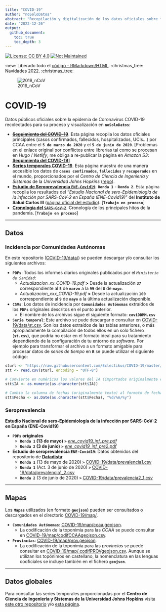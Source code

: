 ```yaml
---
title: "COVID-19"
author: "noSoloDatos"
abstract: "Recopilación y digitalización de los datos oficiales sobre **COVID-19** entre el 5 de marzo y el 5 de junio de 2020" 
date: "2022-12-26"
output:
  github_document:
    toc: true
    toc_depth: 3
---
```


[![License: CC BY 4.0](https://img.shields.io/badge/License-CC%20BY%204.0-lightgrey.svg)](https://creativecommons.org/licenses/by/4.0/deed.es target="_blank") [![Not Maintained](https://img.shields.io/badge/Maintenance%20Level-Not%20Maintained-yellow.svg)](https://gist.github.com/cheerfulstoic/d107229326a01ff0f333a1d3476e068d target="_blank")


:new: Liberado todo el [código - RMarkdown/HTML](https://github.com/Eclectikus/COVID-19/tree/master/code). :christmas_tree:	 Navidades 2022. :christmas_tree:	

![2019_nCoV](https://github.com/Eclectikus/COVID-19/blob/master/img/2019_nCoV600x.png "2019_nCoV")

# COVID-19

Datos públicos oficiales sobre la epidemia de Coronavirus COVID-19 recolectados para su proceso y visualización en **`noSoloDatos`**:

- <s>[**Seguimiento del COVID-19**](https://nosolodatos.netlify.com/es/covid19/coronavirus)</s>. Esta página recopila los datos oficiales principales (casos confirmados, fallecidos, hospitalizados, UCIs...) por CCAA entre el **`5 de marzo de 2020`** y el **`5 de junio de 2020`**. [Problemas en el enlace original por conflictos entre librerías tal como se procesan en *Hugo* / *Netlify*, me obliga a re-publicar la página en *Amazon S3*: [**Seguimiento del COVID-19**](https://nosolodatos.page.link/covid19)]
- [**Series temporales COVID-19**](https://eclectikus.github.io/jhutimeseries/). Esta página muestra de una manera accesible los datos de **`casos confirmados`**, **`fallecidos`** y **`recuperados`** en el mundo, proporcionados por el *Centro de Ciencia de Ingeniería y Sistemas* de la *Universidad Johns Hopkins* ([repo](https://github.com/CSSEGISandData/COVID-19)).
- [**Estudio de Seroprevalencia `ENE-Covid19`**](https://nosolodatos.netlify.app/es/covid19/seroprev). **`Ronda 1`** - **`Ronda 2`**. Esta página recopila los resultados del "*Estudio Nacional de sero-Epidemiología de la infección por SARS-CoV-2 en España (ENE-Covid19)*" del **Instituto de Salud Carlos III** ([página oficial del estudio](https://portalcne.isciii.es/enecovid19/)). [**`Trabajo en proceso`**]
- [**Cronología del `SARS-CoV-2`**](https://nosolodatos.netlify.app/es/covid19/crono). Cronología de los principales hitos de la pandemia. [**`Trabajo en proceso`**]

---

## Datos

### Incidencia por Comunidades Autónomas

En este repositorio ([COVID-19/data/](https://github.com/Eclectikus/COVID-19/tree/master/data)) se pueden descargar y/o consultar los siguientes archivos:

- **`PDFs`**: Todos los informes diarios originales publicados por el *`Ministerio de Sanidad`*:
  - *Actualizacion_xx_COVID-19.pdf* **>**  Desde la actualización **`37`** correspondiente al **`5`** de **`marzo`** a la **`99`** del **`8`** de **`mayo`**.
  - *Actualizacion_xxx_COVID-19.pdf* **>**  Desde la actualización **`100`** correspondiente al **`9`** de **`mayo`** a la última actualización disponible.

- **`CSVs`**: Los datos de incidencia por **`Comunidades Autónomas`** extraídos de los **`PDFs`** originales descritos en el punto anterior.
  - El nombre de los archivos sigue el siguiente formato: **`coviDDMM.csv`**

- **`Serie temporal`**: Este archivo se pude descargar o consultar en [COVID-19/data/st.csv](https://github.com/Eclectikus/COVID-19/blob/master/data/st.csv). Son los datos extraídos de las tablas anteriores, o más apropiadamente la compilación de todos ellos en un solo fichero (**`st.csv`**), que podría no estar en el formato ideal para su tratamiento dependiendo de la configuración de tu entorno de *software*. Por ejemplo para transformar el archivo a un formato amigable para procesar datos de *series de tiempo* en **`R`** se puede utilizar el siguiente código:

~~~~R
sturl <- "https://raw.githubusercontent.com/Eclectikus/COVID-19/master/data/st.csv"
stt <- read.csv(sturl, encoding = "UTF-8")

# Convierte en numéricos los valores del IA (importados originalmente como texto):
stt$IA <- as.numeric(as.character(stt$IA))

# Cambia la columna de fechas (originalmente texto) al formato de fecha utilizado por R:
stt$Fecha <- as.Date(as.character(stt$Fecha), "%d/%m/%y")

~~~~

### Seroprevalencia

**Estudio Nacional de sero-Epidemiología de la infección por SARS-CoV-2 en España (ENE-Covid19)**

- **`PDFs` originales**
  - **`Ronda 1` (13 de mayo)** **`>`** [*ene_covid19_inf_pre.pdf*](https://github.com/Eclectikus/COVID-19/blob/master/data/ene_covid19_inf_pre.pdf)
  - **`Ronda 2` (3 de junio)** **`>`** [*ene_covid19_inf_pre2.pdf*](https://github.com/Eclectikus/COVID-19/blob/master/data/ene_covid19_inf_pre2.pdf)

- **Estudio de seroprevalencia `ENE-Covid19`**: Datos obtenidos del repositorio de [**Datadista**](https://github.com/datadista/datasets/tree/master/COVID%2019):  
  - **`Ronda 1`** (13 de mayo de 2020) **`>`** [COVID-19/data/prevalencia1.csv](https://github.com/Eclectikus/COVID-19/blob/master/data/prevalencia1.csv)
  - **`Ronda 1`** (Act. 3 de junio de 2020) **`>`** [COVID-19/data/prevalencia1_2.csv](https://github.com/Eclectikus/COVID-19/blob/master/data/prevalencia1_2.csv)
  - **`Ronda 2`** (3 de junio de 2020) **`>`** [COVID-19/data/prevalencia2_1.csv](https://github.com/Eclectikus/COVID-19/blob/master/data/prevalencia2_1.csv)

---

## Mapas

Los **`Mapas`** utilizados (en formato **`geojson`**) pueden ser consultados o descargados en el directorio [COVID-19/map/](https://github.com/Eclectikus/COVID-19/tree/master/map).

- **`Comunidades Autónomas`**: [COVID-19/map/ccaa.geojson](https://github.com/Eclectikus/COVID-19/blob/master/map/ccaa.geojson).
  - La codificación de la toponimia para las *CCAA* se puede consultar en [COVID-19/map/codifCCAAgeojson.csv](https://github.com/Eclectikus/COVID-19/blob/master/map/codifCCAAgeojson.csv).
- **`Provincias`**: [COVID-19/map/prov.geojson](https://github.com/Eclectikus/COVID-19/blob/master/map/prov.geojson).
  - La codificación de la toponimia para las *provincias* se puede consultar en [COVID-19/map/ 	codifPROVgeojson.csv](https://github.com/Eclectikus/COVID-19/blob/master/map/codifPROVgeojson.csv). Aunque se utilizan los topónimos en castellano, la nomenclatura en las lenguas cooficiales se incluye también en el fichero **`geojson`**.

---

## Datos globales

Para consultar las series temporales proporcionadas por el **Centro de Ciencia de Ingeniería y Sistemas de la Universidad Johns Hopkins** visita [este otro repositorio](https://github.com/Eclectikus/jhutimeseries) y/o [esta página](https://eclectikus.github.io/jhutimeseries/).